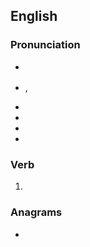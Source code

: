 ==English==

===Pronunciation===
* {{a|UK}} {{IPA|en|/kəʊld/|/kɔʊld/}}
* {{a|US}} {{enPR|kōld}}, {{IPA|en|/koʊld/}}
* {{audio|en|En-uk-cold.ogg|Audio (UK)}}
* {{audio|en|en-us-cold.ogg|Audio (US)}}
* {{homophones|en|cold}}
* {{rhymes|en|əʊld}}

===Verb===
{{head|en|verb form}}

# {{en-past of|coal}}

===Anagrams===
* {{anagrams|en|a=acdelo|colead}}